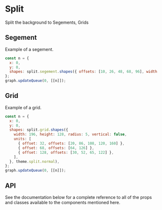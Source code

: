 # Split

Split the background to Segements, Grids

## Segement

Example of a segement.

```js
const n = {
  x: 0,
  y: 0,
  shapes: split.segement.shapes({ offsets: [10, 26, 48, 68, 96], width: 148, height: 40, radius: 5, vertical: false }, theme.split.normal),
};
graph.updateQueue(0, [[n]]);
```

<div id="ptySegementSplit"></div>

## Grid

Example of a grid.

```js
const n = {
  x: 0,
  y: 0,
  shapes: split.grid.shapes({
    width: 196, height: 128, radius: 5, vertical: false,
    units: [
      { offset: 32, offsets: [20, 86, 108, 120, 160] },
      { offset: 68, offsets: [64, 126] },
      { offset: 128, offsets: [30, 52, 65, 122] },
    ],
  }, theme.split.normal),
};
graph.updateQueue(0, [[n]]);
```

<div id="ptyGridSplit"></div>

## API

See the documentation below for a complete reference to all of the props and classes available to the components mentioned here.
